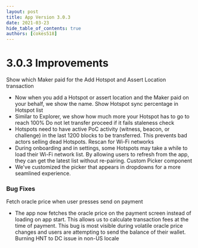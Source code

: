 ```yaml
---
layout: post
title: App Version 3.0.3
date: 2021-03-23
hide_table_of_contents: true
authors: [cokes518]
---
```


# 3.0.3 Improvements

Show which Maker paid for the Add Hotspot and Assert Location transaction

<!--truncate-->

- Now when you add a Hotspot or assert location and the Maker paid on your behalf, we show the name.
  Show Hotspot sync percentage in Hotspot list
- Similar to Explorer, we show how much more your Hotspot has to go to reach 100% Do not let
  transfer proceed if it fails staleness check
- Hotspots need to have active PoC activity (witness, beacon, or challenge) in the last 1200 blocks
  to be transferred. This prevents bad actors selling dead Hotspots. Rescan for Wi-Fi networks
- During onboarding and in settings, some Hotspots may take a while to load their Wi-Fi network
  list. By allowing users to refresh from the app, they can get the latest list without re-pairing.
  Custom Picker component
- We've customized the picker that appears in dropdowns for a more seamlined experience.

### Bug Fixes

Fetch oracle price when user presses send on payment

- The app now fetches the oracle price on the payment screen instead of loading on app start. This
  allows us to calculate transaction fees at the time of payment. This bug is most visible during
  volatile oracle price changes and users are attempting to send the balance of their wallet.
  Burning HNT to DC issue in non-US locale
